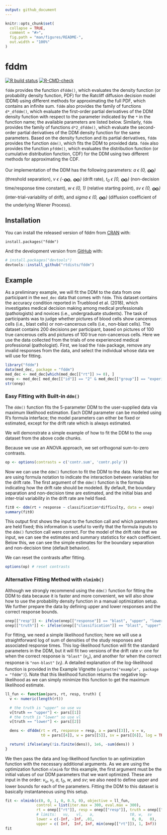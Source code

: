 ```yaml
---
output: github_document
---
```


<!-- README.md is generated from README.Rmd. Please edit that file -->

```r
knitr::opts_chunk$set(
  collapse = TRUE,
  comment = "#>",
  fig.path = "man/figures/README-",
  out.width = "100%"
)
```

# fddm

<!-- badges: start -->
[![R build status](https://github.com/rtdists/fddm/workflows/R-CMD-check/badge.svg)](https://github.com/rtdists/fddm/actions)
[![R-CMD-check](https://github.com/rtdists/fddm/actions/workflows/R-CMD-check.yaml/badge.svg)](https://github.com/rtdists/fddm/actions/workflows/R-CMD-check.yaml)
<!-- badges: end -->

`fddm` provides the function `dfddm()`, which evaluates the density function (or probability density function, PDF) for the Ratcliff diffusion decision model (DDM) using different methods for approximating the full PDF, which contains an infinite sum.
`fddm` also provides the family of functions `d*_dfddm()`, which evaluate the first-order partial derivatives of the DDM density function with respect to the parameter indicated by the `*` in the function name; the available parameters are listed below.
Similarly, `fddm` provides the family of functions `d*2_dfddm()`, which evaluate the second-order partial derivatives of the DDM density function for the same parameters.
Based on the density function and its partial derivatives, `fddm` provides the function `ddm()`, which fits the DDM to provided data.
`fddm` also provides the function `pfddm()`, which evaluates the distribution function (or cumulative distribution function, CDF) for the DDM using two different methods for approximating the CDF.

Our implementation of the DDM has the following parameters: *a &#1013; (0, <font style="vertical-align: middle;" size="5em">&#8734;</font>)* (threshold separation), *v &#1013; (-<font style="vertical-align: middle;" size="5em">&#8734;</font>, <font style="vertical-align: middle;" size="5em">&#8734;</font>)* (drift rate), *t<sub>0</sub> &#1013; [0, <font style="vertical-align: middle;" size="5em">&#8734;</font>)* (non-decision time/response time constant), *w &#1013; (0, 1)* (relative starting point), *sv &#1013; (0, <font style="vertical-align: middle;" size="5em">&#8734;</font>)* (inter-trial-variability of drift), and *sigma &#1013; (0, <font style="vertical-align: middle;" size="5em">&#8734;</font>)* (diffusion coefficient of the underlying Wiener Process).

## Installation

You can install the released version of fddm from [CRAN](https://CRAN.R-project.org) with:

```
install.packages("fddm")
```

And the development version from [GitHub](https://github.com/) with:

``` r
# install.packages("devtools")
devtools::install_github("rtdists/fddm")
```

## Example
As a preliminary example, we will fit the DDM to the data from one participant in the `med_dec` data that comes with `fddm`. This dataset contains the accuracy condition reported in Trueblood et al. (2018), which investigates medical decision making among medical professionals (pathologists) and novices (i.e., undergraduate students). The task of participants was to judge whether pictures of blood cells show cancerous cells (i.e., blast cells) or non-cancerous cells (i.e., non-blast cells). The dataset contains 200 decisions per participant, based on pictures of 100 true cancerous cells and pictures of 100 true non-cancerous cells. Here we use the data collected from the trials of one experienced medical professional (pathologist). First, we load the `fddm` package, remove any invalid responses from the data, and select the individual whose data we will use for fitting.

```r
library("fddm")
data(med_dec, package = "fddm")
med_dec <- med_dec[which(med_dec[["rt"]] >= 0), ]
onep <- med_dec[ med_dec[["id"]] == "2" & med_dec[["group"]] == "experienced", ]
str(onep)
```

### Easy Fitting with Built-in `ddm()`
The `ddm()` function fits the 5-parameter DDM to the user-supplied data via maximum likelihood estimation. Each DDM parameter can be modeled using R's formula interface; the model parameters can either be fixed or estimated, except for the drift rate which is always estimated.

We will demonstrate a simple example of how to fit the DDM to the `onep` dataset from the above code chunks.

Because we use an ANOVA approach, we set orthogonal sum-to-zero contrasts.
```r
op <- options(contrasts = c('contr.sum', 'contr.poly'))
```

Now we can use the `ddm()` function to fit the DDM to the data. Note that we are using formula notation to indicate the interaction between variables for the drift rate. The first argument of the `ddm()` function is the formula indicating how the drift rate should be modeled. By default, the boundary separation and non-decision time are estimated, and the initial bias and inter-trial variability in the drift rate are held fixed.

```r
fit0 <- ddm(rt + response ~ classification*difficulty, data = onep)
summary(fit0)
```

This output first shows the input to the function call and which parameters are held fixed; this information is useful to verify that the formula inputs to the `ddm()` function call were correct. For the model of the drift rate that we input, we can see the estimates and summary statistics for each coefficient. Below this, we can see the simple estimates for the boundary separation and non-decision time (default behavior).

We can reset the contrasts after fitting.

```r
options(op) # reset contrasts
```

### Alternative Fitting Method with `nlminb()`
Although we strongly recommend using the `ddm()` function for fitting the DDM to data because it is faster and more convenient, we will also show how to use the probability density function in a manual optimization setup. We further prepare the data by defining upper and lower responses and the correct response bounds.

```r
onep[["resp"]] <- ifelse(onep[["response"]] == "blast", "upper", "lower")
onep[["truth"]] <- ifelse(onep[["classification"]] == "blast", "upper", "lower")
```

For fitting, we need a simple likelihood function; here we will use a straightforward log of sum of densities of the study responses and associated response times. This log-likelihood function will fit the standard parameters in the DDM, but it will fit two versions of the drift rate *v*: one for when the correct response is `"blast"` (*v<sub>u</sub>*), and another for when the correct response is `"non-blast"` (*v<sub>l</sub>*). A detailed explanation of the log-likelihood function is provided in the Example Vignette (`vignette("example", package = "fddm")`). Note that this likelihood function returns the negative log-likelihood as we can simply minimize this function to get the maximum likelihood estimate.

```r
ll_fun <- function(pars, rt, resp, truth) {
  v <- numeric(length(rt))

  # the truth is "upper" so use vu
  v[truth == "upper"] <- pars[[1]]
  # the truth is "lower" so use vl
  v[truth == "lower"] <- pars[[2]]

  dens <- dfddm(rt = rt, response = resp, a = pars[[3]], v = v,
                t0 = pars[[4]], w = pars[[5]], sv = pars[[6]], log = TRUE)

  return( ifelse(any(!is.finite(dens)), 1e6, -sum(dens)) )
}
```

We then pass the data and log-likelihood function to an optimization function with the necessary additional arguments. As we are using the optimization function `nlminb` for this example, the first argument must be the initial values of our DDM parameters that we want optimized. These are input in the order: *v<sub>u</sub>*, *v<sub>l</sub>*, *a*, *t<sub>0</sub>*, *w*, and *sv*; we also need to define upper and lower bounds for each of the parameters. Fitting the DDM to this dataset is basically instantaneous using this setup.

```r
fit <- nlminb(c(0, 0, 1, 0, 0.5, 0), objective = ll_fun,
              control = list(iter.max = 300, eval.max = 300),
              rt = onep[["rt"]], resp = onep[["resp"]], truth = onep[["truth"]],
              # limits:   vu,   vl,   a,                t0, w,  sv
              lower = c(-Inf, -Inf, .01,                 0, 0,   0),
              upper = c( Inf,  Inf, Inf, min(onep[["rt"]]), 1, Inf))
fit
```

